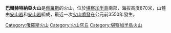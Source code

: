 '''巴爾赫特納亞火山'''是[[俄羅斯|俄羅斯]]的火山，位於[[堪察加半島|堪察加半島]]南部，海拔高度870米，山體由[[安山岩|安山岩]]和[[安山岩|安山岩]]組成，最近一次[[火山噴發|火山噴發]]在公元前3550年發生。

{{Russia-geo-stub}}
[[Category:俄羅斯火山|Category:俄羅斯火山]]
[[Category:火山穹丘|Category:火山穹丘]]
[[Category:堪察加半島火山|Category:堪察加半島火山]]